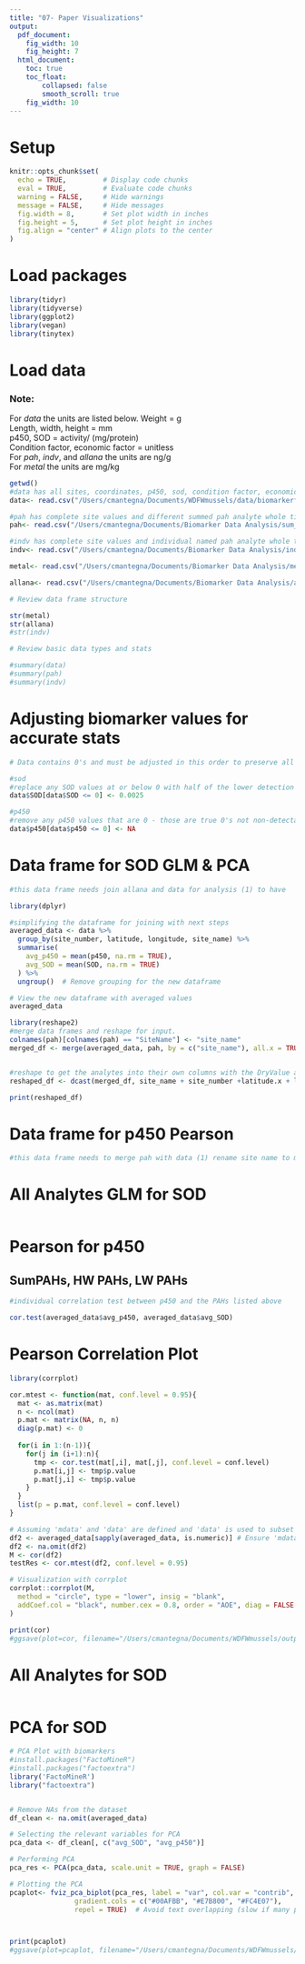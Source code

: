 ```yaml
---
title: "07- Paper Visualizations"
output:
  pdf_document: 
    fig_width: 10
    fig_height: 7
  html_document: 
    toc: true
    toc_float:
        collapsed: false
        smooth_scroll: true
    fig_width: 10
---
```


# Setup

```r

knitr::opts_chunk$set(
  echo = TRUE,         # Display code chunks
  eval = TRUE,         # Evaluate code chunks
  warning = FALSE,     # Hide warnings
  message = FALSE,     # Hide messages
  fig.width = 8,       # Set plot width in inches
  fig.height = 5,      # Set plot height in inches
  fig.align = "center" # Align plots to the center
)

```

# Load packages

```r
library(tidyr)
library(tidyverse)
library(ggplot2)
library(vegan)
library(tinytex)

```

# Load data

### Note:

For *data* the units are listed below. Weight = g\
Length, width, height = mm\
p450, SOD = activity/ (mg/protein)\
Condition factor, economic factor = unitless\
For *pah*, *indv*, and *allana* the units are ng/g\
For *metal* the units are mg/kg

```r

getwd()
#data has all sites, coordinates, p450, sod, condition factor, economic factor data
data<- read.csv("/Users/cmantegna/Documents/WDFWmussels/data/biomarkerfull.csv")

#pah has complete site values and different summed pah analyte whole tissue values 
pah<- read.csv("/Users/cmantegna/Documents/Biomarker Data Analysis/sum_analytes.csv")

#indv has complete site values and individual named pah analyte whole tissue values 
indv<- read.csv("/Users/cmantegna/Documents/Biomarker Data Analysis/individual_analytes.csv") 

metal<- read.csv("/Users/cmantegna/Documents/Biomarker Data Analysis/metal.csv")

allana<- read.csv("/Users/cmantegna/Documents/Biomarker Data Analysis/allana.csv")

```

```r
# Review data frame structure

str(metal)
str(allana)
#str(indv)

```

```r
# Review basic data types and stats

#summary(data)
#summary(pah)
#summary(indv)

```

# Adjusting biomarker values for accurate stats
```r
# Data contains 0's and must be adjusted in this order to preserve all usable data.

#sod
#replace any SOD values at or below 0 with half of the lower detection limit of .005 (.005*.5). Lower detection limit determined by assay protocol by the manufacturer, Cayman.
data$SOD[data$SOD <= 0] <- 0.0025

#p450
#remove any p450 values that are 0 - those are true 0's not non-detectable. I am replacing with na so I don't lose the entire row of data, including the SOD values.
data$p450[data$p450 <= 0] <- NA

```

# Data frame for SOD GLM & PCA
```r
#this data frame needs join allana and data for analysis (1) to have  'site name' renamed to match (2) have data averaged to one value per site (3) to join SOD only 

library(dplyr)

#simplifying the dataframe for joining with next steps
averaged_data <- data %>%
  group_by(site_number, latitude, longitude, site_name) %>%  
  summarise(
    avg_p450 = mean(p450, na.rm = TRUE),  
    avg_SOD = mean(SOD, na.rm = TRUE)
  ) %>%
  ungroup()  # Remove grouping for the new dataframe

# View the new dataframe with averaged values
averaged_data

library(reshape2)
#merge data frames and reshape for input.
colnames(pah)[colnames(pah) == "SiteName"] <- "site_name"
merged_df <- merge(averaged_data, pah, by = c("site_name"), all.x = TRUE)


#reshape to get the analytes into their own columns with the DryValue as their values
reshaped_df <- dcast(merged_df, site_name + site_number +latitude.x + longitude.x + avg_p450 + avg_SOD ~ Analyte, value.var = "DryValue")

print(reshaped_df)

```

# Data frame for p450 Pearson

```r
#this data frame needs to merge pah with data (1) rename site name to match (2) have pah and only p450 merged into one data frame
```

# All Analytes GLM for SOD
```r

```

# Pearson for p450
## SumPAHs, HW PAHs, LW PAHs
```r
#individual correlation test between p450 and the PAHs listed above

cor.test(averaged_data$avg_p450, averaged_data$avg_SOD)


```

# Pearson Correlation Plot
```r
library(corrplot)

cor.mtest <- function(mat, conf.level = 0.95){
  mat <- as.matrix(mat)
  n <- ncol(mat)
  p.mat <- matrix(NA, n, n)
  diag(p.mat) <- 0
  
  for(i in 1:(n-1)){
    for(j in (i+1):n){
      tmp <- cor.test(mat[,i], mat[,j], conf.level = conf.level)
      p.mat[i,j] <- tmp$p.value
      p.mat[j,i] <- tmp$p.value
    }
  }
  list(p = p.mat, conf.level = conf.level)
}

# Assuming 'mdata' and 'data' are defined and 'data' is used to subset 'mdata'
df2 <- averaged_data[sapply(averaged_data, is.numeric)] # Ensure 'mdata' is used here
df2 <- na.omit(df2)
M <- cor(df2)
testRes <- cor.mtest(df2, conf.level = 0.95)

# Visualization with corrplot
corrplot::corrplot(M,
  method = "circle", type = "lower", insig = "blank",
  addCoef.col = "black", number.cex = 0.8, order = "AOE", diag = FALSE
)

print(cor)
#ggsave(plot=cor, filename="/Users/cmantegna/Documents/WDFWmussels/output/avgpearson.png", width=15, height=8)
```

# All Analytes for SOD
```r

```

# PCA for SOD
```r
# PCA Plot with biomarkers
#install.packages("FactoMineR")
#install.packages("factoextra")
library('FactoMineR')
library("factoextra")


# Remove NAs from the dataset
df_clean <- na.omit(averaged_data)

# Selecting the relevant variables for PCA
pca_data <- df_clean[, c("avg_SOD", "avg_p450")]

# Performing PCA
pca_res <- PCA(pca_data, scale.unit = TRUE, graph = FALSE)

# Plotting the PCA
pcaplot<- fviz_pca_biplot(pca_res, label = "var", col.var = "contrib",
                gradient.cols = c("#00AFBB", "#E7B800", "#FC4E07"),
                repel = TRUE)  # Avoid text overlapping (slow if many points)



print(pcaplot)
#ggsave(plot=pcaplot, filename="/Users/cmantegna/Documents/WDFWmussels/output/pca.png", width=15, height=8)

```

